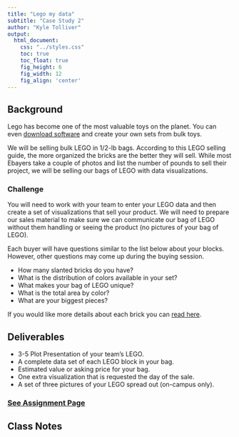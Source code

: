 ```yaml
---
title: "Lego my data"
subtitle: "Case Study 2"
author: "Kyle Tolliver"
output: 
  html_document:
    css: "../styles.css"
    toc: true
    toc_float: true
    fig_height: 6
    fig_width: 12
    fig_align: 'center'
---
```


## Background

Lego has become one of the most valuable toys on the planet. You can even [download software](https://www.leocad.org/index.html) and create your own sets from bulk toys.

We will be selling bulk LEGO in 1/2-lb bags. According to this LEGO selling guide, the more organized the bricks are the better they will sell. While most Ebayers take a couple of photos and list the number of pounds to sell their project, we will be selling our bags of LEGO with data visualizations.

### Challenge

You will need to work with your team to enter your LEGO data and then create a set of visualizations that sell your product. We will need to prepare our sales material to make sure we can communicate our bag of LEGO without them handling or seeing the product (no pictures of your bag of LEGO).

Each buyer will have questions similar to the list below about your blocks. However, other questions may come up during the buying session.

* How many slanted bricks do you have?
* What is the distribution of colors available in your set?
* What makes your bag of LEGO unique?
* What is the total area by color?
* What are your biggest pieces?

If you would like more details about each brick you can [read here](https://www.bricklink.com/catalog.asp?utm_content=subnav).

## Deliverables

* 3-5 Plot Presentation of your team’s LEGO.
* A complete data set of each LEGO block in your bag.
* Estimated value or asking price for your bag.
* One extra visualization that is requested the day of the sale.
* A set of three pictures of your LEGO spread out (on-campus only).

### [See Assignment Page](./assign.html)

## Class Notes

